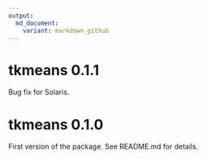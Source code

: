 ```yaml
---
output:
  md_document:
    variant: markdown_github
---
```

# tkmeans 0.1.1

Bug fix for Solaris.

# tkmeans 0.1.0

First version of the package. See README.md for details.

